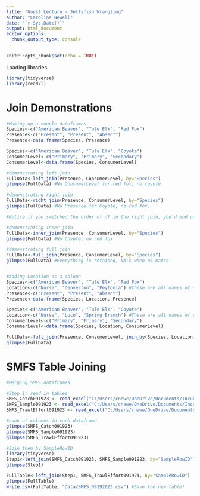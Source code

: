 ```yaml
---
title: "Guest Lecture - Jellyfish Wrangling"
author: "Caroline Newell"
date: "`r Sys.Date()`"
output: html_document
editor_options: 
  chunk_output_type: console
---
```


```r
knitr::opts_chunk$set(echo = TRUE)
```
Loading libraries

```r
library(tidyverse)
library(readxl)

```
# Join Demonstrations
```r
#Making up a couple dataframes
Species<-c("American Beaver", "Tule Elk", "Red Fox")
Presence<-c("Present", "Present", "Absent")
Presence<-data.frame(Species, Presence)

Species<-c("American Beaver", "Tule Elk", "Coyote")
ConsumerLevel<-c("Primary", "Primary", "Secondary")
ConsumerLevel<-data.frame(Species, ConsumerLevel)

#demonstrating left join
FullData<-left_join(Presence, ConsumerLevel, by="Species") 
glimpse(FullData) #No ConsumerLevel for red fox, no coyote

#demonstrating right join
FullData<-right_join(Presence, ConsumerLevel, by="Species") 
glimpse(FullData) #No Presence for Coyote, no red fox.

#Notice if you switched the order of df in the right join, you'd end up with the same result as the original left join...

#demonstrating inner join
FullData<-inner_join(Presence, ConsumerLevel, by="Species") 
glimpse(FullData) #No Coyote, no red fox.

#demonstrating full join
FullData<-full_join(Presence, ConsumerLevel, by="Species") 
glimpse(FullData) #Everything is retained, NA's when no match.


#Adding Location as a column
Species<-c("American Beaver", "Tule Elk", "Red Fox")
Location<-c("Nurse", "Denverton", "Peytonia") #These are all names of sloughs in Suisun Marsh
Presence<-c("Present", "Present", "Absent")
Presence<-data.frame(Species, Location, Presence)

Species<-c("American Beaver", "Tule Elk", "Coyote")
Location<-c("Nurse", "Luco", "Spring Branch") #These are all names of sloughs in Suisun Marsh
ConsumerLevel<-c("Primary", "Primary", "Secondary")
ConsumerLevel<-data.frame(Species, Location, ConsumerLevel)

FullData<-full_join(Presence, ConsumerLevel, join_by(Species, Location))
glimpse(FullData)
```

# SMFS Table Joining
```r
#Merging SMFS dataframes

#Step 1: read in tables
SMFS_Catch091923 <- read_excel("C:/Users/cnewe/OneDrive/Documents/Incubator/Code/FishForesightIncubator/Data/SMFS_Catch091923.xlsx")
SMFS_Sample091923 <- read_excel("C:/Users/cnewe/OneDrive/Documents/Incubator/Code/FishForesightIncubator/Data/SMFS_Sample091923.xlsx")
SMFS_TrawlEffort091923 <- read_excel("C:/Users/cnewe/OneDrive/Documents/Incubator/Code/FishForesightIncubator/Data/SMFS_TrawlEffort091923.xlsx")

#Look at columns in each dataframe
glimpse(SMFS_Catch091923)
glimpse(SMFS_Sample091923)
glimpse(SMFS_TrawlEffort091923)

#Join them by SampleRowID
library(tidyverse)
Step1<-left_join(SMFS_Catch091923, SMFS_Sample091923, by="SampleRowID")
glimpse(Step1)

FullTable<-left_join(Step1, SMFS_TrawlEffort091923, by="SampleRowID")
glimpse(FullTable)
write.csv(FullTable, "Data/SMFS_09192023.csv") #Save the new table!


```